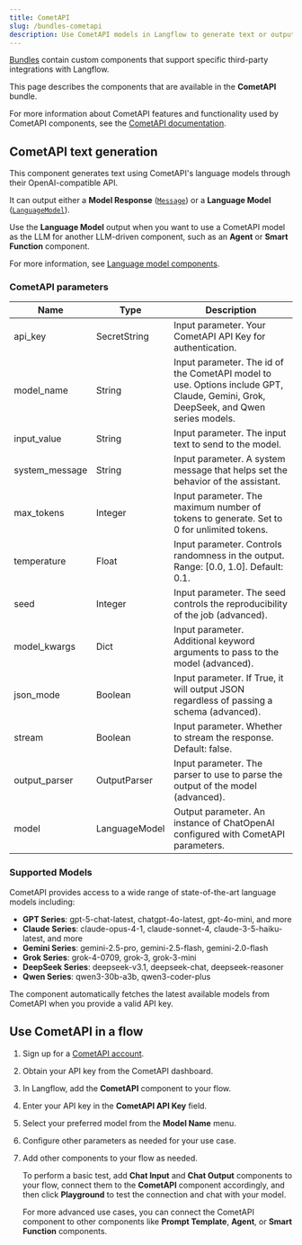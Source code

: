 ```yaml
---
title: CometAPI
slug: /bundles-cometapi
description: Use CometAPI models in Langflow to generate text or output a Language Model for downstream Components.
---
```



[Bundles](/components-bundle-components) contain custom components that support specific third-party integrations with Langflow.

This page describes the components that are available in the **CometAPI** bundle.

For more information about CometAPI features and functionality used by CometAPI components, see the [CometAPI documentation](https://www.cometapi.com/).

## CometAPI text generation

This component generates text using CometAPI's language models through their OpenAI-compatible API.

It can output either a **Model Response** ([`Message`](/data-types#message)) or a **Language Model** ([`LanguageModel`](/data-types#languagemodel)).

Use the **Language Model** output when you want to use a CometAPI model as the LLM for another LLM-driven component, such as an **Agent** or **Smart Function** component.

For more information, see [Language model components](/components-models).

### CometAPI parameters


<PartialParams />

| Name | Type | Description |
|------|------|-------------|
| api_key | SecretString | Input parameter. Your CometAPI API Key for authentication. |
| model_name | String | Input parameter. The id of the CometAPI model to use. Options include GPT, Claude, Gemini, Grok, DeepSeek, and Qwen series models. |
| input_value | String | Input parameter. The input text to send to the model. |
| system_message | String | Input parameter. A system message that helps set the behavior of the assistant. |
| max_tokens | Integer | Input parameter. The maximum number of tokens to generate. Set to 0 for unlimited tokens. |
| temperature | Float | Input parameter. Controls randomness in the output. Range: [0.0, 1.0]. Default: 0.1. |
| seed | Integer | Input parameter. The seed controls the reproducibility of the job (advanced). |
| model_kwargs | Dict | Input parameter. Additional keyword arguments to pass to the model (advanced). |
| json_mode | Boolean | Input parameter. If True, it will output JSON regardless of passing a schema (advanced). |
| stream | Boolean | Input parameter. Whether to stream the response. Default: false. |
| output_parser | OutputParser | Input parameter. The parser to use to parse the output of the model (advanced). |
| model | LanguageModel | Output parameter. An instance of ChatOpenAI configured with CometAPI parameters. |

### Supported Models

CometAPI provides access to a wide range of state-of-the-art language models including:

- **GPT Series**: gpt-5-chat-latest, chatgpt-4o-latest, gpt-4o-mini, and more
- **Claude Series**: claude-opus-4-1, claude-sonnet-4, claude-3-5-haiku-latest, and more
- **Gemini Series**: gemini-2.5-pro, gemini-2.5-flash, gemini-2.0-flash
- **Grok Series**: grok-4-0709, grok-3, grok-3-mini
- **DeepSeek Series**: deepseek-v3.1, deepseek-chat, deepseek-reasoner
- **Qwen Series**: qwen3-30b-a3b, qwen3-coder-plus

The component automatically fetches the latest available models from CometAPI when you provide a valid API key.

## Use CometAPI in a flow

1. Sign up for a [CometAPI account](https://www.cometapi.com/).
2. Obtain your API key from the CometAPI dashboard.
3. In Langflow, add the **CometAPI** component to your flow.
4. Enter your API key in the **CometAPI API Key** field.
5. Select your preferred model from the **Model Name** menu.
6. Configure other parameters as needed for your use case.
7. Add other components to your flow as needed.

    To perform a basic test, add **Chat Input** and **Chat Output** components to your flow, connect them to the **CometAPI** component accordingly, and then click **Playground** to test the connection and chat with your model.

    For more advanced use cases, you can connect the CometAPI component to other components like **Prompt Template**, **Agent**, or **Smart Function** components.
